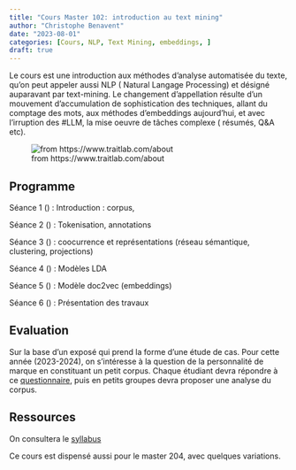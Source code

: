 ```yaml
---
title: "Cours Master 102: introduction au text mining"
author: "Christophe Benavent"
date: "2023-08-01"
categories: [Cours, NLP, Text Mining, embeddings, ]
draft: true
---
```


Le cours est une introduction aux méthodes d'analyse automatisée du texte, qu'on peut appeler aussi NLP ( Natural Langage Processing) et désigné auparavant par text-mining. Le changement d'appellation résulte d'un mouvement d'accumulation de sophistication des techniques, allant du comptage des mots, aux méthodes d'embeddings aujourd'hui, et avec l'irruption des #LLM, la mise oeuvre de tâches complexe ( résumés, Q&A etc).

![from https://www.traitlab.com/about](personality_wordcloud_example.png)

## Programme

Séance 1 () : Introduction : corpus,

Séance 2 () : Tokenisation, annotations

Séance 3 () : coocurrence et représentations (réseau sémantique, clustering, projections)

Séance 4 () : Modèles LDA

Séance 5 () : Modèle doc2vec (embeddings)

Séance 6 () : Présentation des travaux

## Evaluation

Sur la base d'un exposé qui prend la forme d'une étude de cas. Pour cette année (2023-2024), on s'intéresse à la question de la personnalité de marque en constituant un petit corpus. Chaque étudiant devra répondre à ce [questionnaire](https://forms.gle/ts6iuBVnewNNb2at9), puis en petits groupes devra proposer une analyse du corpus.

## Ressources

On consultera le [syllabus](https://benaventc.github.io/NLPBook/)

Ce cours est dispensé aussi pour le master 204, avec quelques variations.
